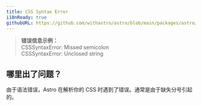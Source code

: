 ```yaml
---
title: CSS Syntax Error
i18nReady: true
githubURL: https://github.com/withastro/astro/blob/main/packages/astro/src/core/errors/errors-data.ts
---
```


<DontEditWarning />


> **错误信息示例：**<br/>
CSSSyntaxError: Missed semicolon<br/>
CSSSyntaxError: Unclosed string<br/>

## 哪里出了问题？
由于语法错误，Astro 在解析你的 CSS 时遇到了错误。通常是由于缺失分号引起的。
